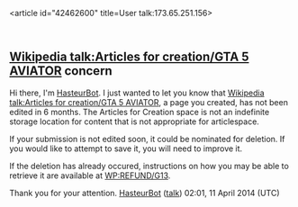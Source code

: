 <article id="42462600" title=User talk:173.65.251.156>
	<talkpage id="42462600" title="User talk:173.65.251.156">
==[[Wikipedia talk:Articles for creation/GTA 5 AVIATOR]] concern==
Hi there, I'm [[User:HasteurBot|HasteurBot]]. I just wanted to let you know that [[Wikipedia talk:Articles for creation/GTA 5 AVIATOR]], a page you created, has not been edited in 6 months.  The Articles for Creation space is not an indefinite storage location for content that is not appropriate for articlespace.

If your submission is not edited soon, it could be nominated for deletion.  If you would like to attempt to save it, you will need to improve it.

If the deletion has already occured, instructions on how you may be able to retrieve it are available at [[WP:REFUND/G13]].

Thank you for your attention. [[User:HasteurBot|HasteurBot]] ([[User talk:HasteurBot|talk]]) 02:01, 11 April 2014 (UTC)
	</talkpage>
</article>